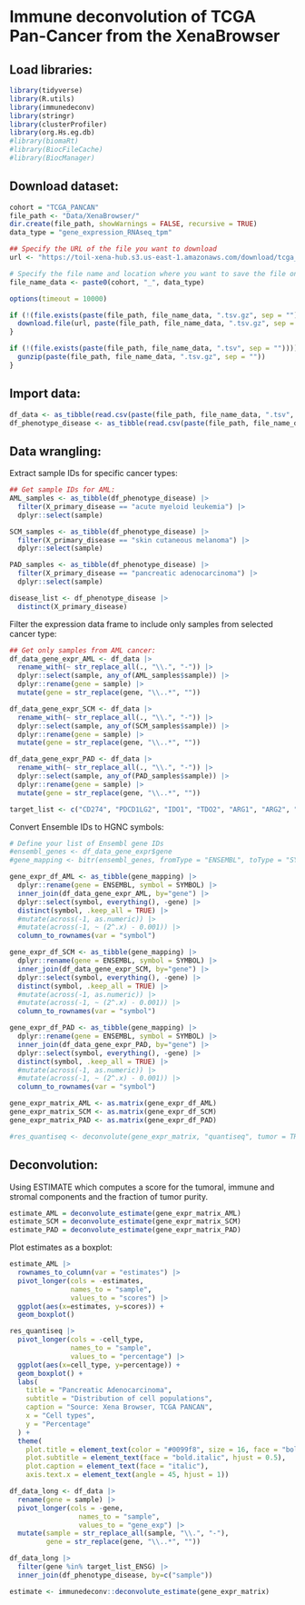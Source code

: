 # Immune deconvolution of TCGA Pan-Cancer from the XenaBrowser

## Load libraries:

```r
library(tidyverse)
library(R.utils)
library(immunedeconv)
library(stringr)
library(clusterProfiler)
library(org.Hs.eg.db)
#library(biomaRt)
#library(BiocFileCache)
#library(BiocManager)
```

## Download dataset:

```r
cohort = "TCGA_PANCAN"
file_path <- "Data/XenaBrowser/"
dir.create(file_path, showWarnings = FALSE, recursive = TRUE)
data_type = "gene_expression_RNAseq_tpm"

## Specify the URL of the file you want to download
url <- "https://toil-xena-hub.s3.us-east-1.amazonaws.com/download/tcga_RSEM_gene_tpm.gz"

# Specify the file name and location where you want to save the file on your computer
file_name_data <- paste0(cohort, "_", data_type)

options(timeout = 10000)

if (!(file.exists(paste(file_path, file_name_data, ".tsv.gz", sep = "")))){
  download.file(url, paste(file_path, file_name_data, ".tsv.gz", sep = ""), mode = "wb")
}

if (!(file.exists(paste(file_path, file_name_data, ".tsv", sep = "")))){
  gunzip(paste(file_path, file_name_data, ".tsv.gz", sep = ""))
}
```

## Import data:

```r
df_data <- as_tibble(read.csv(paste(file_path, file_name_data, ".tsv", sep = ""),sep = "\t")) 
df_phenotype_disease <- as_tibble(read.csv(paste(file_path, file_name_data, ".tsv", sep = ""),sep = "\t"))
```

## Data wrangling:

Extract sample IDs for specific cancer types:

```r
## Get sample IDs for AML:
AML_samples <- as_tibble(df_phenotype_disease) |>
  filter(X_primary_disease == "acute myeloid leukemia") |>
  dplyr::select(sample)

SCM_samples <- as_tibble(df_phenotype_disease) |>
  filter(X_primary_disease == "skin cutaneous melanoma") |>
  dplyr::select(sample)

PAD_samples <- as_tibble(df_phenotype_disease) |>
  filter(X_primary_disease == "pancreatic adenocarcinoma") |>
  dplyr::select(sample)

disease_list <- df_phenotype_disease |>
  distinct(X_primary_disease)
```

Filter the expression data frame to include only samples from selected cancer type:

```r
## Get only samples from AML cancer:
df_data_gene_expr_AML <- df_data |>
  rename_with(~ str_replace_all(., "\\.", "-")) |>
  dplyr::select(sample, any_of(AML_samples$sample)) |>
  dplyr::rename(gene = sample) |>
  mutate(gene = str_replace(gene, "\\..*", ""))

df_data_gene_expr_SCM <- df_data |>
  rename_with(~ str_replace_all(., "\\.", "-")) |>
  dplyr::select(sample, any_of(SCM_samples$sample)) |>
  dplyr::rename(gene = sample) |>
  mutate(gene = str_replace(gene, "\\..*", ""))

df_data_gene_expr_PAD <- df_data |>
  rename_with(~ str_replace_all(., "\\.", "-")) |>
  dplyr::select(sample, any_of(PAD_samples$sample)) |>
  dplyr::rename(gene = sample) |>
  mutate(gene = str_replace(gene, "\\..*", ""))
```

```r
target_list <- c("CD274", "PDCD1LG2", "IDO1", "TDO2", "ARG1", "ARG2", "TGFB1", "CCL22", "CCL2", "LGALS3", "LRRC32", "IL10", "SIGLEC15", "BIRC7")
```

Convert Ensemble IDs to HGNC symbols:

```r
# Define your list of Ensembl gene IDs
#ensembl_genes <- df_data_gene_expr$gene
#gene_mapping <- bitr(ensembl_genes, fromType = "ENSEMBL", toType = "SYMBOL", OrgDb = "org.Hs.eg.db")
```

```r
gene_expr_df_AML <- as_tibble(gene_mapping) |>
  dplyr::rename(gene = ENSEMBL, symbol = SYMBOL) |>
  inner_join(df_data_gene_expr_AML, by="gene") |>
  dplyr::select(symbol, everything(), -gene) |>
  distinct(symbol, .keep_all = TRUE) |>
  #mutate(across(-1, as.numeric)) |>
  #mutate(across(-1, ~ (2^.x) - 0.001)) |>
  column_to_rownames(var = "symbol")

gene_expr_df_SCM <- as_tibble(gene_mapping) |>
  dplyr::rename(gene = ENSEMBL, symbol = SYMBOL) |>
  inner_join(df_data_gene_expr_SCM, by="gene") |>
  dplyr::select(symbol, everything(), -gene) |>
  distinct(symbol, .keep_all = TRUE) |>
  #mutate(across(-1, as.numeric)) |>
  #mutate(across(-1, ~ (2^.x) - 0.001)) |>
  column_to_rownames(var = "symbol")

gene_expr_df_PAD <- as_tibble(gene_mapping) |>
  dplyr::rename(gene = ENSEMBL, symbol = SYMBOL) |>
  inner_join(df_data_gene_expr_PAD, by="gene") |>
  dplyr::select(symbol, everything(), -gene) |>
  distinct(symbol, .keep_all = TRUE) |>
  #mutate(across(-1, as.numeric)) |>
  #mutate(across(-1, ~ (2^.x) - 0.001)) |>
  column_to_rownames(var = "symbol")
```

```r
gene_expr_matrix_AML <- as.matrix(gene_expr_df_AML)
gene_expr_matrix_SCM <- as.matrix(gene_expr_df_SCM)
gene_expr_matrix_PAD <- as.matrix(gene_expr_df_PAD)

#res_quantiseq <- deconvolute(gene_expr_matrix, "quantiseq", tumor = TRUE)
```

## Deconvolution:

Using ESTIMATE which computes a score for the tumoral, immune and stromal components and the fraction of tumor purity.

```r
estimate_AML = deconvolute_estimate(gene_expr_matrix_AML)
estimate_SCM = deconvolute_estimate(gene_expr_matrix_SCM)
estimate_PAD = deconvolute_estimate(gene_expr_matrix_PAD)
```

Plot estimates as a boxplot:

```r
estimate_AML |>
  rownames_to_column(var = "estimates") |>
  pivot_longer(cols = -estimates,
               names_to = "sample",
               values_to = "scores") |>
  ggplot(aes(x=estimates, y=scores)) + 
  geom_boxplot() 
```

```r
res_quantiseq |>
  pivot_longer(cols = -cell_type,
               names_to = "sample",
               values_to = "percentage") |>
  ggplot(aes(x=cell_type, y=percentage)) + 
  geom_boxplot() +
  labs(
    title = "Pancreatic Adenocarcinoma",
    subtitle = "Distribution of cell populations",
    caption = "Source: Xena Browser, TCGA PANCAN",
    x = "Cell types",
    y = "Percentage"
  ) +
  theme(
    plot.title = element_text(color = "#0099f8", size = 16, face = "bold", hjust = 0.5),
    plot.subtitle = element_text(face = "bold.italic", hjust = 0.5),
    plot.caption = element_text(face = "italic"),
    axis.text.x = element_text(angle = 45, hjust = 1))
```

```r
df_data_long <- df_data |>
  rename(gene = sample) |>
  pivot_longer(cols = -gene, 
                 names_to = "sample", 
                 values_to = "gene_exp") |>
  mutate(sample = str_replace_all(sample, "\\.", "-"),
         gene = str_replace(gene, "\\..*", ""))
```

```r
df_data_long |>
  filter(gene %in% target_list_ENSG) |>
  inner_join(df_phenotype_disease, by=c("sample"))
```

```r
estimate <- immunedeconv::deconvolute_estimate(gene_expr_matrix)
```
